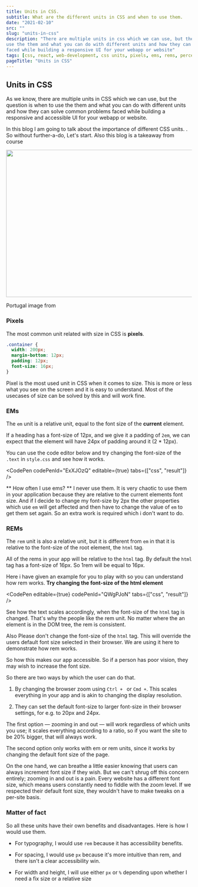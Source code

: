 ```yaml
---
title: Units in CSS.
subtitle: What are the different units in CSS and when to use them.
date: "2021-02-10"
src: ""
slug: "units-in-css"
description: "There are multiple units in css which we can use, but the question is when to\n
use the them and what you can do with different units and how they can solve common problems\n
faced while building a responsive UI for your webapp or website"
tags: [css, react, web-development, css units, pixels, ems, rems, percentage, responsive ui]
pageTitle: "Units in CSS"
---
```



## Units in CSS

As we know, there are multiple units in CSS which we can use, but the question is when to use the them and
what you can do with different units and how they can solve common problems faced while building a responsive
and accessible UI for your webapp or website.

In this blog I am going to talk about the importance of different CSS units.
. So without further-a-do, Let's start. Also this blog is a takeaway from <LinkComponent type="external" text=" Josh W Comeau's " href="https://joshwcomeau.com?ref=badcode" />
course <LinkComponent type="external" text=" CSS for js dev " href="https://css-for-js.dev?ref=badcode" />

<Image
  src="/Portugal.webp"
  alt=""
  width="600"
  height="400"
  layout="responsive"
/>

<aside className="text-sm text-center">
  Portugal image from &nbsp;
  <LinkComponent
    text="Unsplash"
    href="https://unsplash.com/photos/jyLr7l-9_xM?ref=badcode"
    type="external"
  />
</aside>

### Pixels

The most common unit related with size in CSS is **pixels**.

```css
.container {
  width: 200px;
  margin-bottom: 12px;
  padding: 12px;
  font-size: 16px;
}
```

Pixel is the most used unit in CSS when it comes to size. This is more or less what you see
on the screen and it is easy to understand. Most of the usecases of size can be solved by this
and will work fine.

### EMs

The `em` unit is a relative unit, equal to the font size of the **current** element.

If a heading has a font-size of 12px, and we give it a padding of `2em`,
we can expect that the element will have 24px of padding around it (2 * 12px).

You can use the code editor below and try changing the font-size of the `.text` in `style.css`
and see how it works.

<CodePen
  codePenId="ExXJOzQ"
  editable={true}
  tabs={["css", "result"]}
/>

** How often I use ems? ** I never use them. It is very chaotic to use them in your
application because they are relative to the current elements font size. And if I decide
to change my font-size by 2px the other properties which use `em` will get affected and then
have to change the value of `em` to get them set again. So an extra work is required which i
don't want to do.

### REMs

The `rem` unit is also a relative unit, but it is different from `em` in that it is relative to the
font-size of the root element, the `html` tag.

All of the rems in your app will be relative to the `html` tag. By default the `html` tag has a font-size of 16px.
So 1rem will be equal to 16px.

Here i have given an example for you to play with so you can understand how rem works.
**Try changing the font-size of the html element**

<CodePen
  editable={true}
  codePenId="QWgPJoN"
  tabs={["css", "result"]}
/>

See how the text scales accordingly, when the font-size of the `html` tag is changed.
That's why the people like the rem unit. No matter where the an element is in the DOM tree,
the rem is consistent.

Also Please don't change the font-size of the `html` tag. This will override the users default font
size selected in their browser. We are using it here to demonstrate how rem works.

So how this makes our app accessible. So if a person has poor vision, they may wish to increase
the font size.

So there are two ways by which the user can do that.

1. By changing the browser zoom using `Ctrl + ` or `Cmd +`. This scales everything in your app and is
akin to changing the display resolution.

2. They can set the default font-size to larger font-size in their browser settings, for e.g. to
20px and 24px.

The first option — zooming in and out — will work regardless of which units you use;
it scales everything according to a ratio, so if you want the site to be 20% bigger,
that will always work.

The second option only works with em or rem units, since it works by changing the
default font size of the page.

On the one hand, we can breathe a little easier knowing that users can always increment
font size if they wish. But we can't shrug off this concern entirely; zooming in and out
is a pain. Every website has a different font size, which means users constantly need to
fiddle with the zoom level. If we respected their default font size, they wouldn't have
to make tweaks on a per-site basis.

### Matter of fact

So all these units have their own benefits and disadvantages. Here is how I would use them.

- For typography, I would use `rem` because it has accessibility benefits.

- For spacing, I would use `px` because it's more intuitive than rem, and there isn't a
clear accessibility win.

- For width and height, I will use either `px` or `%` depending upon whether I need a fix size or
a relative size


